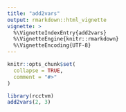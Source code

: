 ```yaml
---
title: "add2vars"
output: rmarkdown::html_vignette
vignette: >
  %\VignetteIndexEntry{add2vars}
  %\VignetteEngine{knitr::rmarkdown}
  %\VignetteEncoding{UTF-8}
---
```


```r
knitr::opts_chunk$set(
  collapse = TRUE,
  comment = "#>"
)
```

```r
library(rcctvm)
add2vars(2, 3)
```
